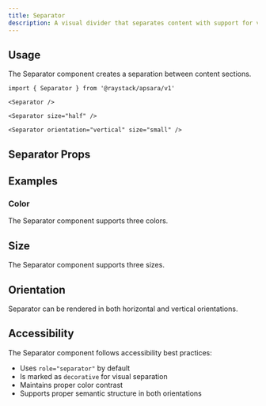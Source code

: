 ```yaml
---
title: Separator
description: A visual divider that separates content with support for vertical and horizontal orientations.
---
```



<Demo data={playground} />

## Usage

The Separator component creates a separation between content sections.

```tsx
import { Separator } from '@raystack/apsara/v1'

<Separator />

<Separator size="half" />

<Separator orientation="vertical" size="small" />
```

## Separator Props

<auto-type-table path="./props.ts" name="SeparatorProps" />

## Examples

### Color

The Separator component supports three colors.

<Demo data={colorDemo} />

## Size

The Separator component supports three sizes.

<Demo data={sizeDemo} />

## Orientation

Separator can be rendered in both horizontal and vertical orientations.

<Demo data={orientationDemo} />

## Accessibility

The Separator component follows accessibility best practices:

- Uses `role="separator"` by default
- Is marked as `decorative` for visual separation
- Maintains proper color contrast
- Supports proper semantic structure in both orientations
